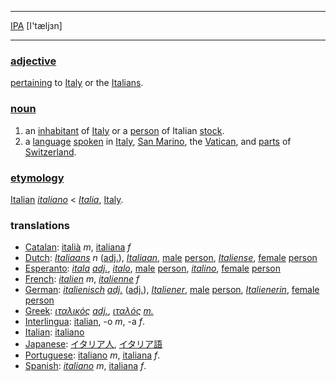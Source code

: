----
[[IPA]] [I'tæljзn]
----

===[[adjective]]===

[[pertain|pertaining]] to [[Italy]] or the [[Italian|Italians]].

===[[noun]] ===

# an [[inhabitant]] of [[Italy]] or a [[person]] of Italian [[stock]].
# a [[language]] [[speak|spoken]] in [[Italy]], [[San Marino]], the [[Vatican]], and [[part|parts]] of [[Switzerland]].

===[[etymology]]=== 

[[Italian]] ''[[italiano]]'' < ''[[Italia]]'', [[Italy]].

===translations===

*[[Catalan]]: [[italià]] ''m'', [[italiana]] ''f''
*[[Dutch]]: ''[[Italiaans]]'' ''n'' ([[adjective|adj.]]), ''[[Italiaan]]'', [[male]] [[person]], ''[[Italiense]]'', [[female]] [[person]]
*[[Esperanto]]: ''[[itala]]'' ''[[adjective|adj.]]'', ''[[italo]]'', [[male]] [[person]], ''[[italino]]'', [[female]] [[person]]
*[[French]]: ''[[italien]]'' ''m'', ''[[italienne]]'' ''f''
*[[German]]: ''[[italienisch]]'' ''[[adjective|adj.]]'' ([[adjective|adj.]]), ''[[Italiener]]'', [[male]] [[person]], ''[[Italienerin]]'', [[female]] [[person]]
*[[Greek]]: ''[[ιταλικός]]'' ''[[adjective|adj.]]'', ''[[ιταλός]]'' ''[[masculine|m.]]''
*[[Interlingua]]: [[italian]], -o ''m'', -a ''f''. 
*[[Italian]]: [[italiano]]
*[[Japanese]]: [[イタリア人]], [[イタリア語]]
*[[Portuguese]]: [[italiano]] ''m'', [[italiana]] ''f''.
*[[Spanish]]: ''[[italiano]]''  ''m'', [[italiana]]  ''f''.